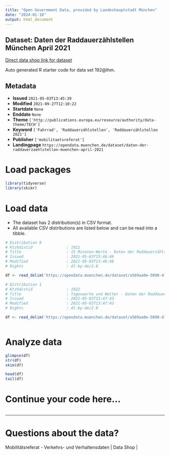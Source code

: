 ```yaml
---
title: "Open Government Data, provided by Landeshauptstadt München"
date: "2024-01-10"
output: html_document
---
```


## Dataset: Daten der Raddauerzählstellen München April 2021

[Direct data shop link for dataset](https://opendata.muenchen.de/dataset/daten-der-raddauerzaehlstellen-muenchen-april-2021)

Auto generated R starter code for data set 192@lhm.

## Metadata

- **Issued** `2021-05-03T13:45:39`
- **Modified** `2021-09-27T12:10:22`
- **Startdate** `None`
- **Enddate** `None`
- **Theme** `['http://publications.europa.eu/resource/authority/data-theme/TECH']`
- **Keyword** `['Fahrrad', 'Raddauerzählstellen', 'Raddauerzählstellen 2021']`
- **Publisher** `['mobilitaetsreferat']`
- **Landingpage** `https://opendata.muenchen.de/dataset/daten-der-raddauerzaehlstellen-muenchen-april-2021`


# Load packages

```r

library(tidyverse)
library(skimr)

```

# Load data

-   The dataset has 2 distribution(s) in CSV format.
-   All available CSV distributions are listed below and can be read into a tibble.

```r

# Distribution 0
# Ktzhdistid               : 1921
# Title                    : 15 Minuten-Werte - Daten der Raddauerzählstellen München April 2021
# Issued                   : 2021-05-03T15:46:46
# Modified                 : 2021-05-03T13:46:46
# Rights                   : dl-by-de/2.0

df <- read_delim('https://opendata.muenchen.de/dataset/a569aa0e-5098-4701-8101-2e715b628f41/resource/4d38fbe0-1e64-4677-b16a-11b80a9a6d06/download/rad20210415min.csv')

# Distribution 1
# Ktzhdistid               : 1922
# Title                    : Tageswerte und Wetter - Daten der Raddauerzählstellen München April 2021
# Issued                   : 2021-05-03T15:47:43
# Modified                 : 2021-05-03T13:47:43
# Rights                   : dl-by-de/2.0

df <- read_delim('https://opendata.muenchen.de/dataset/a569aa0e-5098-4701-8101-2e715b628f41/resource/8f9a0723-a70c-4f5a-b42a-58d88baffd32/download/rad202104tage.csv')



```

# Analyze data

```r

glimpse(df)
str(df)
skim(df)

head(df)
tail(df)

```

# Continue your code here...

```r

```

------------------------------------------------------------------------

# Questions about the data?

Mobilitätsreferat - Verkehrs- und Verhaltensdaten | Data Shop | 
